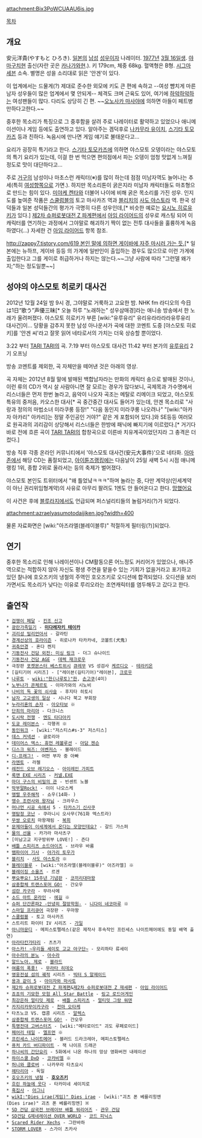 attachment:Bix3PoWCUAAU6is.jpg

[[목차]]
== 개요 ==
安元洋貴(やすもと ひろき). [[일본]]의 [[남성]] [[성우]]이자 나레이터. [[1977년]] [[3월 16일]]생. [[야마구치]]현 출신(자란 곳은 [[카나가와]]현.). 키 179cm, 체중 68kg. 혈액형은 B형. [[시그마 세븐]] 소속. 별명은 성을 소리대로 읽은 '안겐'이 있다.

이 업계에서는 드물게(?) 제대로 준수한 외모에 키도 큰 편에 속하고 --여성 뺨치게 마른 남자 성우들이 많은 업계에서 몇 안되게-- 체격도 크며 근육도 있어, 여기에 [[하악하악]]하는 여성팬들이 많다. 다리도 상당히 긴 편. ~~[[오노사카 마사야]]에 의하면 아들이 페트병만하다고한다.~~

중후한 목소리가 특징으로 그 중후함을 살려 주로 나레이터로 활약하고 있었으나 애니메이션이나 게임 등에도 출연하고 있다. 알아주는 겜덕후로 [[나카무라 유이치]], [[스기타 토모카즈]] 등과 친하다. 녹음시에 만나면 게임 얘기로 불태운다고...

요리가 굉장히 특기라고 한다. [[스기타 토모카즈]]에 의하면 야스모토 오뎅이라는 야스모토의 특기 요리가 있는데, 이걸 한 번 먹으면 편의점에서 파는 오뎅이 엄청 맛없게 느껴질 정도로 맛이 대단하다고...

주로 [[거구]]의 남성이나 마초스런 캐릭터(※)를 많이 하는데 점점 미남자역도 늘어나는 추세(특히 [[여성향]]쪽으로 가면.). 하지만 목소리톤이 굵은지라 미남자 캐릭터들도 마초형으로 만드는 힘이 있다. [[미야케 켄타]]와 더불어 나이에 비해 굵은 목소리를 가진 성우. 인지도를 높여준 작품은 [[스쿨럼블]]의 토고 마사카즈 역과 [[블리치]]의 [[사도 야스토라]] 역. 한국 성덕들과 일본 성덕들간의 평가가 극명히 다른 성우인데,[* 비슷한 예로는 [[요시노 히로유키]]가 있다.] [[제2차 슈퍼로봇대전 Z 파계편]]에서 [[아임 라이어드]]의 성우로 캐스팅 되어 이 캐릭터를 연기하는 과정에서 그야말로 해괴하기 짝이 없는 전투 대사들을 훌륭하게 녹음하였다(…) 자세한 건 [[아임 라이어드]] 항목 참조.

[[http://zappy7.tistory.com/619 본인 말에 의하면 게이바에 자주 마시러 가는 듯.]][* 일본에는 뉴하프, 게이바 등등 의 가게에 일반인이 출입하는 경우도 많으므로 이런 가게에 출입한다고 그를 게이로 취급하거나 하지는 않는다.~~그냥 사람에 따라 "그런델 왜가지;"하는 정도일뿐~~]
== 성야의 야스모토 히로키 대사건 ==
2012년 12월 24일 밤 9시 경, 그야말로 거룩하고 고요한 밤. NHK fm 라디오의 今日は1日“歌う”声優三昧[* 오늘 하루 "노래하는" 성우삼매경]라는 애니송 방송에서 한 노래가 울려퍼졌다. 야스모토 히로키가 부른 [wiki:"유루유리" 유리유라라라라유루유리 대사건]이...
당황을 감추지 못한 남성 아나운서가 곡에 대한 코멘트 도중 [야스모토 히로키]를 '안겐 씨'라고 잘못 읽어 네타로서의 가치는 더욱 상승할 뿐이었다.

{{{#!html
<script type="text/javascript" src="http://ext.nicovideo.jp/thumb_watch/sm19665515"></script><noscript><a href="http://www.nicovideo.jp/watch/sm19665515">安元大事件とは？</a></noscript>
</object>}}}

3:22 부터 [[TARI TARI]]의 곡.
7:19 부터 야스모토 대사건
11:42 부터 본가의 [[유루유리]] 2기 오프닝

방송 코멘트를 제외한, 곡 자체만을 떼어낸 것은 아래의 영상.

{{{#!html
<object width="560" height="315"><param name="movie" value="//www.youtube-nocookie.com/v/_RufZecxXKQ?hl=ko_KR&amp;version=3&amp;rel=0"></param><param name="allowFullScreen" value="true"></param><param name="allowscriptaccess" value="always"></param><embed src="//www.youtube-nocookie.com/v/_RufZecxXKQ?hl=ko_KR&amp;version=3&amp;rel=0" type="application/x-shockwave-flash" width="560" height="315" allowscriptaccess="always" allowfullscreen="true"></embed></object>
</object>}}}

곡 자체는 2012년 8월 말에 발매된 백합남자라는 만화의 캐릭터 송으로 발매된 것이나, 이런 류의 CD가 역시 살 사람아니면 잘 모르는 경우가 많다보니, 곡제목과 가수명에서 리스너들은 먼저 한번 놀라고, 음악이 나오자 곡조는 메탈로 리메이크 되었고, 야스모토 특유의 중저음, 카오스한 대사[* 곡 중간중간 대사도 들어가 있는데, 안겐 목소리로 "사랑과 정의의 마법소녀 미라쿠룽 등장!" "다음 동인지 미라쿠룽 나오려나" "[wiki:"아카자 아카리" 아카리]는 정말 주인공인 거야?" 같은 게 포함되어 있다.]와 SE등등 여러모로 원곡과의 괴리감이 상당해서 리스너들은 한방에 패닉에 빠지기에 이르렀다.[* 거기다 바로 전에 흐른 곡이 [[TARI TARI]]의 합창곡으로 이른바 치유계곡이었던지라 그 충격은 더 컸다.] 

방송 직후 각종 온라인 커뮤니티에서 '야스모토 대사건(安元大事件)'으로 네타화. [[아마존]]에서 해당 CD는 품절되었고, [[아이튠즈]]랭킹에는 다음날이 25일 새벽 5시 시점 애니메 랭킹 1위, 종합 2위로 올라서는 등의 축제가 벌어졌다.

야스모토 본인도 트위터에서 "왜 틀었냨ㅋㅋㅋ"하며 놀라는 중, 다만 계약상(인세계약이 아닌 권리위임형계약)의 사유로 아무리 팔려도 1엔도 안 들어온다고 한다. [[망했어요]]

이 사건은 후에 [[블루라지]]에서도 언급되며 퍼스널리티들의 놀림거리(?)가 되었다.

attachment:azraelyasumotodaijiken.jpg?width=400

물론 자료화면은 [wiki:"아즈라엘(블레이블루)" 적절하게 필터링(?)]되었다.

== 연기 ==
중후한 목소리로 인해 나레이션이나 CM활동으론 어느정도 커리어가 있었으나, 애니주역으로는 적합하지 않아 자신도 평생 주연을 맡을수 있는 기회가 없을거라고 포기하고 있던 찰나에 호오즈키의 냉철의 주역인 호오즈키로 오디션에 합격되었다. 오디션을 보러가면서도 목소리가 낮다는 이유로 루리오라는 조연캐릭터를 염두해두고 갔다고 한다.

== 출연작 ==
 * [[겁쟁이 페달]] - [[킨조 신고]]
 * [[광란가족일기]] - '''[[미다레자키 테이카]]'''
 * [[괴리성 밀리언아서]] - 갈라틴
 * [[경계선상의 호라이즌]] - 히로나카 타카카네, 코볼트(犬鬼)
 * [[귀축안경]] - 혼다 켄지
 * [[기동전사 건담 외전: 미싱 링크]] - 더그 슈나이드
 * [[기동전사 건담 AGE]] - [[데렉 재크로우]]
 * 극장판 [[포켓몬스터 베스트위시]] [[큐레무]] VS 성검사 [[케르디오]] - [[테라키온]]
 * [길티기어 시리즈] - ["레이븐(길티기어)"레이븐], [[크로우]]
 * [[나루토]] - [[wiki:"한(나루토)"한]], [[손고쿠]](4미)
 * [[노부나가 콘체르토]] - 이마가와의 시노비
 * [[나비의 독 꽃의 쇠사슬]] - 후지타 히토시
 * [[남자 고교생의 일상]] - 시나다 북고 부회장
 * [[누라리횬의 손자]] - [[아오타보]] ※
 * [[단죄의 마리아]] - 다크니스
 * [[도시락 전쟁]] - [[엔도 타다아키]]
 * [[도쿄 레이븐스]] - 각행귀 ※
 * [[동인워크]] - [wiki:"저스티스#s-3" 저스티스]
 * [[데스 커넥션]] - 글로리아
 * [[데이어스 엑스: 휴먼 레볼루션]] - [[아담 젠슨]]
 * [[디스크 워즈: 어벤저스]] - 블레이드
 * [[디-프래그!]] - 어떤 부자 중 아빠
 * [[라멘토]] - 라젤
 * [[레전드 오브 레기오스]] - [[아이레인 가피트]]
 * [[록맨 EXE 시리즈]] - [[커넬.EXE]]
 * [[마더 구스의 비밀의 관]] - 빈센트 노블
 * [[막부말Rock!]] - 이이 나오스케
 * [[맹렬 우주해적]] - 쇼우(14화- )
 * [[맹수 조련사와 왕자님]] - 크라우스
 * [[머나먼 시공 속에서]] 5 - [[타카스기 신사쿠]]
 * [[명탐정 코난]] - 쿠라니시 오사무(761화 엑스트라)
 * [[무쌍 오로치]] 마왕재림 - [[복희]]
 * [[문제아들이 이세계에서 온다는 모양인데요?]] - 갈드 가스퍼
 * [[물의 선율]] - 카가라 마사츠구
 * [미남고교 지구방위부 LOVE!] - 즌다
 * [[배틀 스피리츠 소드아이즈]] - 브라우 바룸
 * [[뱀파이어 기사]] - [[야가리 토우가]]
 * [[블리치]] - [[사도 야스토라]] ※
 * [[블레이블루]] - [wiki:"아즈라엘(블레이블루)" 아즈라엘] ※
 * [[블레이징 소울즈]] - 르겐
 * [[뿌요뿌요! 15주년 기념판]] - [[코끼리대마왕]]
 * [[삼중합체 트랜스포머 GO!]] - 간오우
 * [[섬란 카구라]] - 무라사메
 * [[소드 아트 온라인]] - [[에길]] ※
 * [[슈퍼 단간론파2 -안녕히 절망학원-]] - [[니다이 네코마루]] ※
 * [[스마일 프리큐어]] 극장판 - 우마왕
 * [[스쿨럼블]] - 토고 마사카즈
 * 스트리트 파이터 IV 시리즈 - [[가일]]
 * [[아니마문디]] - 메피스토펠레스(같은 제작사 후속작인 프린세스 나이트메어에도 동일 배역 출연) 
 * [[아라타칸가타리]] - 츠츠가
 * [[아스카! ~우리들 세이토 고교 야구단~]] - 모리하타 류세이
 * [[아수라의 분노]] - [[아수라]]
 * [[알드노아. 제로]] - [[블라드(알드노아. 제로)|블라드]]
 * [[여름의 폭풍!]] - [[무라타 히데오]]
 * [[영웅전설 섬의 궤적]] 시리즈 - [[빅터 S 알제이드]]
 * [[용과 같이 5]] - [[아이자와 마사토]]
 * [[제2차 슈퍼로봇대전 Z 파계편]]&[[제2차 슈퍼로봇대전 Z 재세편]] - [[아임 라이어드]]
 * [[죠죠의 기묘한 모험 All Star Battle]] - [[링고 로드어게인]]
 * [[최강은하 얼티밋 제로]] - [[배틀 스피리츠]] - [[얼티밋 그랑 워덴]]
 * [[카지리카무이카구라]] - [[천마 오타케]]
 * 타츠노코 VS. 캡콤 시리즈 - [[알렉스]]
 * [[삼중합체 트랜스포머 GO!]] - 간오우
 * [[특명전대 고버스터즈]] - [wiki:"메타로이드" 괴도 루페로이드]
 * [[페어리 테일]] - [[엘프먼]] ※
 * [[프린세스 나이트메어]] - 블러드 드라크레아, 메피스토펠레스
 * [[퓨처 카드 버디파이트]] - 잭 나이프 드래곤
 * [[하나씨의 간단요리]] - 5화에서 나온 하나의 망상 영화버전 내레이션
 * [[하이스쿨 DxD]] - [[코카비엘]] ※
 * [[허니와 클로버]] - 나카무라 타츠요시
 * [[헤타리아]] - 독일
 * [[호오즈키의 냉철]] - '''[[호오즈키]]'''
 * [[흐린 하늘에 웃다]] - 타카미네 세이치로
 * [[흑집사]] - [[아그니]]
 * [[wikI:"Dies irae(게임)" Dies irae]] - [wiki:"괴츠 폰 베를리힝엔(Dies irae)" 괴츠 폰 베를리힝엔] ※
 * [[SD 건담 삼국전 브레이브 배틀 워리어즈]] - [[관우 건담]]
 * [[SD건담 G제네레이션 OVER WORLD]] - [[코드 피닉스]]
 * [[Scared Rider Xechs]] - 그란바하
 * [[STORM LOVER]] - 스가이 츠카사
